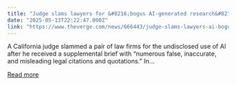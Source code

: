 ```yaml
---
title: "Judge slams lawyers for &#8216;bogus AI-generated research&#8217;"
date: "2025-05-13T22:22:47.000Z"
link: "https://www.theverge.com/news/666443/judge-slams-lawyers-ai-bogus-research"
---
```


A California judge slammed a pair of law firms for the undisclosed use of AI after he received a supplemental brief with “numerous false, inaccurate, and misleading legal citations and quotations.” In...

[Read more](https://www.theverge.com/news/666443/judge-slams-lawyers-ai-bogus-research)
